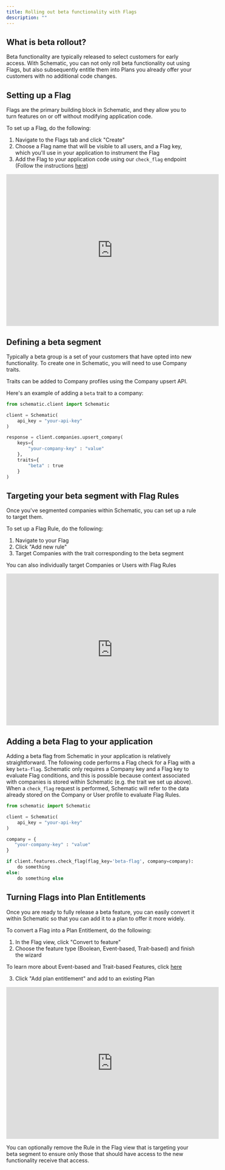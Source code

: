 ```yaml
---
title: Rolling out beta functionality with Flags
description: ""
---
```


## What is beta rollout?

Beta functionality are typically released to select customers for early access. With Schematic, you can not only roll beta functionality out using Flags, but also subsequently entitle them into Plans you already offer your customers with no additional code changes. 

## Setting up a Flag

Flags are the primary building block in Schematic, and they allow you to turn features on or off without modifying application code.

To set up a Flag, do the following:
1. Navigate to the Flags tab and click "Create"
2. Choose a Flag name that will be visible to all users, and a Flag key, which you'll use in your application to instrument the Flag
3. Add the Flag to your application code using our `check_flag` endpoint (Follow the instructions [here](/playbooks/rollout#adding-a-beta-flag-to-your-application))

<iframe
  width="560"
  height="400"
  src="https://schematichq-1.wistia.com/embed/iframe/hzujaixjw0"
  title="Add flag"
  frameBorder="0"
  allow="accelerometer; autoplay; clipboard-write; encrypted-media; gyroscope; picture-in-picture"
  allowFullScreen
></iframe>

## Defining a beta segment

Typically a beta group is a set of your customers that have opted into new functionality. To create one in Schematic, you will need to use Company traits.

Traits can be added to Company profiles using the Company upsert API.

Here's an example of adding a `beta` trait to a company:

```python
from schematic.client import Schematic

client = Schematic(
    api_key = "your-api-key"
)

response = client.companies.upsert_company(
    keys={
        "your-company-key" : "value"
    },
    traits={
        "beta" : true
    }
)
```

## Targeting your beta segment with Flag Rules

Once you've segmented companies within Schematic, you can set up a rule to target them.

To set up a Flag Rule, do the following:
1. Navigate to your Flag
2. Click "Add new rule"
3. Target Companies with the trait corresponding to the beta segment

<Info>You can also individually target Companies or Users with Flag Rules</Info>

<iframe
  width="560"
  height="400"
  src="https://schematichq-1.wistia.com/embed/iframe/4ifwaqd7jy"
  title="Add flag targeting"
  frameBorder="0"
  allow="accelerometer; autoplay; clipboard-write; encrypted-media; gyroscope; picture-in-picture"
  allowFullScreen
></iframe>

## Adding a beta Flag to your application

Adding a beta flag from Schematic in your application is relatively straightforward. The following code performs a Flag check for a Flag with a key `beta-flag`. Schematic only requires a Company key and a Flag key to evaluate Flag conditions, and this is possible because context associated with companies is stored within Schematic (e.g. the trait we set up above). When a `check_flag` request is performed, Schematic will refer to the data already stored on the Company or User profile to evaluate Flag Rules.

```python
from schematic import Schematic

client = Schematic(
    api_key = "your-api-key"
)

company = {
   "your-company-key" : "value"
}

if client.features.check_flag(flag_key='beta-flag', company=company):
    do something
else:
    do something else
```

## Turning Flags into Plan Entitlements

Once you are ready to fully release a beta feature, you can easily convert it within Schematic so that you can add it to a plan to offer it more widely.

To convert a Flag into a Plan Entitlement, do the following:
1. In the Flag view, click "Convert to feature"
2. Choose the feature type (Boolean, Event-based, Trait-based) and finish the wizard

<Info>To learn more about Event-based and Trait-based Features, click [here](/playbooks/metering)</Info>

3. Click "Add plan entitlement" and add to an existing Plan

<iframe
  width="560"
  height="400"
  src="https://schematichq-1.wistia.com/embed/iframe/r5scozc4xj"
  title="Add flag to plan"
  frameBorder="0"
  allow="accelerometer; autoplay; clipboard-write; encrypted-media; gyroscope; picture-in-picture"
  allowFullScreen
></iframe>

You can optionally remove the Rule in the Flag view that is targeting your beta segment to ensure only those that should have access to the new functionality receive that access.
